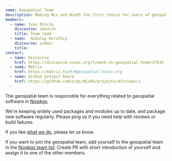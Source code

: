 ```yaml
---
name: Geospatial Team
description: Making Nix and NixOS the first choice for users of geospatial software
members:
  - name: Ivan Mincik
    discourse: imincik
    title: Team lead
  - name:  Nikolay Korotkiy
    discourse: sikmir
    title:
contact:
  - name: Discourse
    href: https://discourse.nixos.org/t/week-in-geospatial-team/37035
  - name: Matrix
    href: https://matrix.to/#/#geospatial:nixos.org
  - name: GitHub project board
    href: https://github.com/orgs/NixOS/projects/47/views/1
---
```


The geospatial team is responsible for everything related to geospatial software in [Nixpkgs](https://github.com/NixOS/nixpkgs).

We're keeping widely used packages and modules up to date, and package new software regularly.
Please ping us if you need help with reviews or build failures.

If you like [what we do](https://github.com/orgs/NixOS/projects/47/views/5?filterQuery=status%3A%22%E2%9C%85+Done%22), please let us know.

If you want to join the geospatial team, add yourself to the geospatial team in the [Nixpkgs team list](https://github.com/NixOS/nixpkgs/blob/master/maintainers/team-list.nix).
Create PR with short introduction of yourself and assign it to one of the other members.

